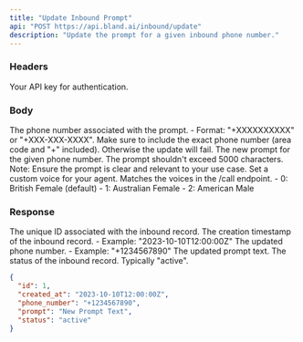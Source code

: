 ```yaml
---
title: "Update Inbound Prompt"
api: "POST https://api.bland.ai/inbound/update"
description: "Update the prompt for a given inbound phone number."
---
```


### Headers

<ParamField header="authorization" type="string" required>
  Your API key for authentication.
</ParamField>

### Body

<ParamField body="phone_number" type="string">
  The phone number associated with the prompt. - Format: "+XXXXXXXXXX" or
  "+XXX-XXX-XXXX". Make sure to include the exact phone number (area code and "+" included). Otherwise the update will fail.
</ParamField>

<ParamField body="prompt" type="string">
  The new prompt for the given phone number. The prompt shouldn't exceed 5000
  characters. Note: Ensure the prompt is clear and relevant to your use case.
</ParamField>

<ParamField body="voice_id" type="integer">
  Set a custom voice for your agent. Matches the voices in the /call endpoint.
  - 0: British Female (default)
  - 1: Australian Female
  - 2: American Male
</ParamField>

### Response

<ResponseField name="id" type="integer">
  The unique ID associated with the inbound record.
</ResponseField>

<ResponseField name="created_at" type="string">
  The creation timestamp of the inbound record. - Example:
  "2023-10-10T12:00:00Z"
</ResponseField>

<ResponseField name="phone_number" type="string">
  The updated phone number. - Example: "+1234567890"
</ResponseField>

<ResponseField name="prompt" type="string">
  The updated prompt text.
</ResponseField>

<ResponseField name="status" type="string">
  The status of the inbound record. Typically "active".
</ResponseField>

<ResponseExample>

```json Response
{
  "id": 1,
  "created_at": "2023-10-10T12:00:00Z",
  "phone_number": "+1234567890",
  "prompt": "New Prompt Text",
  "status": "active"
}
```

</ResponseExample>

